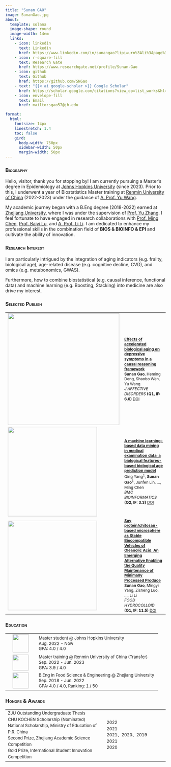 ```yaml
---
title: "Sunan GAO"
image: SunanGao.jpg
about:
  template: solana
  image-shape: round
  image-width: 14em
  links:
    - icon: linkedin
      text: Linkedin
      href: https://www.linkedin.com/in/sunangao?lipi=urn%3Ali%3Apage%3Ad_flagship3_profile_view_base_contact_details%3BkZu0rYJITM6caxvvHodJCA%3D%3D
    - icon: r-square-fill
      text: Research Gate
      href: https://www.researchgate.net/profile/Sunan-Gao
    - icon: github
      text: Github
      href: https://github.com/SNGao
    - text: "{{< ai google-scholar >}} Google Scholar"
      href: https://scholar.google.com/citations?view_op=list_works&hl=zh-CN&hl=zh-CN&user=QmKga9sAAAAJ
    - icon: envelope-fill
      text: Email
      href: mailto:sgao57@jh.edu

format: 
  html:
    fontsize: 14px
    linestretch: 1.4
    toc: false
    gird:
      body-width: 750px
      sidebar-width: 50px
      margin-width: 50px
---
```


### [**Biography**]{.smallcaps}

| Hello, visitor, thank you for stopping by! I am currently pursuing a Master's degree in Epidemiology at [Johns Hopkins University](https://publichealth.jhu.edu/) (since 2023). Prior to this, I underwent a year of Biostatistics Master training at [Renmin University of China](http://stat.ruc.edu.cn/Home/index.htm) (2022-2023) under the guidance of [A. Prof. Yu Wang](http://stat.ruc.edu.cn/Home/People/Faculty/01eb35dbf5fe41588f82d3150ffcf409.htm).

My academic journey began with a B.Eng degree (2018-2022) earned at [Zhejiang University](https://www.zju.edu.cn/english/), where I was under the supervision of [Prof. Yu Zhang](https://person.zju.edu.cn/en/yzhang#0). I feel fortunate to have engaged in research collaborations with [Prof. Ming Chen](https://bis.zju.edu.cn/binfo/), [Prof. Baiyi Lu](https://www.researchgate.net/profile/Baiyi-Lu-2), and [A. Prof. Li Li](https://person.zju.edu.cn/en/lili). I am dedicated to enhance my professional skills in the combination field of **BIOS & BIOINFO & EPI** and cultivate the ability of innovation.

### [**Research Interest**]{.smallcaps}

I am particularly intrigued by the integration of aging indicators (e.g. frailty, biological age), age-related disease (e.g. cognitive decline, CVD), and omics (e.g. metabonomics, GWAS).

Furthermore, how to combine biostatistical (e.g. causal inference, functional data) and machine learning (e.g. Boosting, Stacking) into medicine are also drive my interest.

### [**Selected Publish**]{.smallcaps}

+----------------------------------------+:----------------------------------------------------------------------------------------------------------------------------------------------------------------------------------------------------------------------------------------------------------------------------------------------------------------------+
| ![](images/JAFD_logo.jpg){width="350"} | <span style="font-size: 12px; line-height: 1.3"> [**Effects of accelerated biological aging on depressive symptoms in a causal reasoning framework**](https://www.sciencedirect.com/science/article/pii/S0165032723008558?via%3Dihub) **\                                                                             |
|                                        | Sunan Gao**, Heming Deng, Shaobo Wen, Yu Wang\                                                                                                                                                                                                                                                                        |
|                                        | *J AFFECTIVE DISORDERS* **(Q1, IF: 6.6)** [DOI](https://doi.org/10.1016/j.jad.2023.07.019)                                                                                                                                                                                                                            |
+----------------------------------------+-----------------------------------------------------------------------------------------------------------------------------------------------------------------------------------------------------------------------------------------------------------------------------------------------------------------------+
| ![](images/BMC_logo.jpg){width="280"}  | <span style="font-size: 12px; line-height: 1.3"> [**A machine learning-based data mining in medical examination data: a biological features-based biological age prediction model**](https://bmcbioinformatics.biomedcentral.com/articles/10.1186/s12859-022-04966-7#citeas)\                                         |
|                                        | Qing Yang^1^, **Sunan Gao**^1^, Junfen Lin, ..., Ming Chen\                                                                                                                                                                                                                                                           |
|                                        | *BMC BIOINFORMATICS* **(Q2, IF: 3.3)** [DOI](#0)                                                                                                                                                                                                                                                                      |
+----------------------------------------+-----------------------------------------------------------------------------------------------------------------------------------------------------------------------------------------------------------------------------------------------------------------------------------------------------------------------+
| ![](images/FH_logo.jpg){width="280"}   | <span style="font-size: 12px; line-height: 1.3; "> [**Soy protein/chitosan-based microsphere as Stable Biocompatible Vehicles of Oleanolic Acid: An Emerging Alternative Enabling the Quality Maintenance of Minimally Processed Produce**](https://www.sciencedirect.com/science/article/abs/pii/S0268005X21007414)\ |
|                                        | **Sunan Gao**, Mingyi Yang, Zisheng Luo, ..., Li Li\                                                                                                                                                                                                                                                                  |
|                                        | *FOOD HYDROCOLLOID* **(Q1, IF: 11.5)** [DOI](https://doi.org/10.1016/j.foodhyd.2021.107325IF)                                                                                                                                                                                                                         |
+----------------------------------------+-----------------------------------------------------------------------------------------------------------------------------------------------------------------------------------------------------------------------------------------------------------------------------------------------------------------------+

### [**Education**]{.smallcaps}

+:-----------------------------------------:+:-------------------------------------------------------------------------------------------------------------------------------------------------------------------------+
| ![](JHU_logo.png){width="50" height="57"} | <span style="font-size: 13px; line-height: 1.3"> Master student \@ Johns Hopkins University\                                                                             |
|                                           | Aug. 2022 - Now\                                                                                                                                                         |
|                                           | GPA: 4.0 / 4.0                                                                                                                                                           |
+-------------------------------------------+--------------------------------------------------------------------------------------------------------------------------------------------------------------------------+
| ![](RUC_logo.png){width="50"}             | <span style="font-size: 13px; line-height: 1.3"> Master training \@ Renmin University of China (Transfer)\                                                               |
|                                           | Sep. 2022 - Jun. 2023\                                                                                                                                                   |
|                                           | GPA: 3.9 / 4.0                                                                                                                                                           |
+-------------------------------------------+--------------------------------------------------------------------------------------------------------------------------------------------------------------------------+
| ![](ZJU_logo.png){width="50"}             | <span style="font-size: 13px; line-height: 1.3; "> B.Eng in Food Science & Engineering \@ Zhejiang University \                                                          |
|                                           | Sep. 2018 - Jun. 2022\                                                                                                                                                   |
|                                           | GPA: 4.0 / 4.0, Ranking: 1 / 50                                                                                                                                          |
+-------------------------------------------+--------------------------------------------------------------------------------------------------------------------------------------------------------------------------+

### [**Honors & Awards**]{.smallcaps}

+:-----------------------------------------------------------------------------------------+:-------------------------------------------------------+
| <span style="font-size: 13px; line-height: 1.5; "> ZJU Outstanding Undergraduate Thesis\ | <span style="font-size: 13px; line-height: 1.5;">2022\ |
| CHU KOCHEN Scholarship (Nominated) \                                                     | 2021\                                                  |
| National Scholarship, Ministry of Education of P.R. China\                               | 2021、2020、2019\                                      |
| Second Prize, Zhejiang Academic Science Competition\                                     | 2021\                                                  |
| Gold Prize, International Student Innovation Competition                                 | 2020                                                   |
+------------------------------------------------------------------------------------------+--------------------------------------------------------+

```{=html}
<script type="text/javascript" id="clustrmaps" src="//clustrmaps.com/map_v2.js?d=stiTj-7g1z18TWFI3u3UkLNmhrm8votmhKmZMcq64PU&cl=ffffff&w=a"></script>
```
